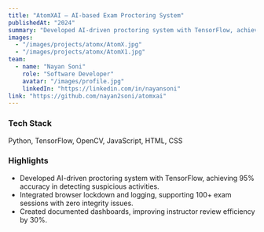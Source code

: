 ```yaml
---
title: "AtomXAI – AI-based Exam Proctoring System"
publishedAt: "2024"
summary: "Developed AI-driven proctoring system with TensorFlow, achieving 95% accuracy in detecting suspicious activities. Integrated browser lockdown and logging, supporting 100+ exam sessions with zero integrity issues. Created documented dashboards, improving instructor review efficiency by 30%."
images:
  - "/images/projects/atomx/AtomX.jpg"
  - "/images/projects/atomx/AtomX1.jpg"
team:
  - name: "Nayan Soni"
    role: "Software Developer"
    avatar: "/images/profile.jpg"
    linkedIn: "https://linkedin.com/in/nayansoni"
link: "https://github.com/nayan2soni/atomxai"
---
```


### Tech Stack
Python, TensorFlow, OpenCV, JavaScript, HTML, CSS

### Highlights
- Developed AI-driven proctoring system with TensorFlow, achieving 95% accuracy in detecting suspicious activities.
- Integrated browser lockdown and logging, supporting 100+ exam sessions with zero integrity issues.
- Created documented dashboards, improving instructor review efficiency by 30%.